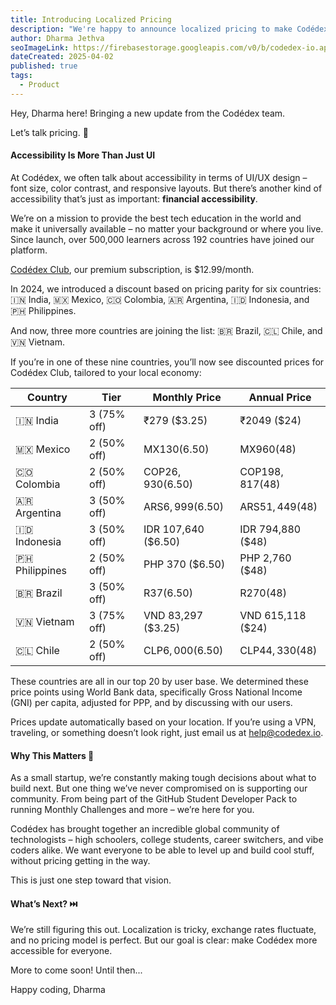 ```yaml
---
title: Introducing Localized Pricing
description: "We're happy to announce localized pricing to make Codédex more affordable around the world! 🌍 Discover which countries are included and why we made the change."
author: Dharma Jethva
seoImageLink: https://firebasestorage.googleapis.com/v0/b/codedex-io.appspot.com/o/blogs%2Fintroducing-localized-pricing%2Fbanner.png?alt=media&token=252fdfc6-8fe3-467e-8294-69abb4746d4e
dateCreated: 2025-04-02
published: true
tags:
  - Product
---
```


Hey, Dharma here! Bringing a new update from the Codédex team. 

Let’s talk pricing. 💸

#### Accessibility Is More Than Just UI

At Codédex, we often talk about accessibility in terms of UI/UX design – font size, color contrast, and responsive layouts. But there’s another kind of accessibility that’s just as important: **financial accessibility**.

We’re on a mission to provide the best tech education in the world and make it universally available – no matter your background or where you live. Since launch, over 500,000 learners across 192 countries have joined our platform.

[Codédex Club](https://www.codedex.io/pricing), our premium subscription, is $12.99/month.

In 2024, we introduced a discount based on pricing parity for six countries: 🇮🇳 India, 🇲🇽 Mexico, 🇨🇴 Colombia, 🇦🇷 Argentina, 🇮🇩 Indonesia, and 🇵🇭 Philippines.

And now, three more countries are joining the list: 🇧🇷 Brazil, 🇨🇱 Chile, and 🇻🇳 Vietnam. 

If you’re in one of these nine countries, you’ll now see discounted prices for Codédex Club, tailored to your local economy:

| Country          | Tier        | Monthly Price       | Annual Price      |
| ---------------- | ----------- | ------------------- | ----------------- |
| 🇮🇳 India       | 3 (75% off) | ₹279 ($3.25)        | ₹2049 ($24)       |
| 🇲🇽 Mexico      | 2 (50% off) | MX$130 ($6.50)      | MX$960 ($48)      |
| 🇨🇴 Colombia    | 2 (50% off) | COP$26,930 ($6.50)  | COP$198,817 ($48) |
| 🇦🇷 Argentina   | 3 (50% off) | ARS$6,999 ($6.50)   | ARS$51,449 ($48)  |
| 🇮🇩 Indonesia   | 3 (50% off) | IDR 107,640 ($6.50) | IDR 794,880 ($48) |
| 🇵🇭 Philippines | 2 (50% off) | PHP 370 ($6.50)     | PHP 2,760 ($48)   |
| 🇧🇷 Brazil      | 3 (50% off) | R$37 ($6.50)        | R$270 ($48)       |
| 🇻🇳 Vietnam     | 3 (75% off) | VND 83,297 ($3.25)  | VND 615,118 ($24) |
| 🇨🇱 Chile       | 2 (50% off) | CLP$6,000 ($6.50)   | CLP$44,330 ($48)  |

These countries are all in our top 20 by user base. We determined these price points using World Bank data, specifically Gross National Income (GNI) per capita, adjusted for PPP, and by discussing with our users.

Prices update automatically based on your location. If you’re using a VPN, traveling, or something doesn’t look right, just email us at help@codedex.io.

#### Why This Matters 💛

As a small startup, we’re constantly making tough decisions about what to build next. But one thing we’ve never compromised on is supporting our community. From being part of the GitHub Student Developer Pack to running Monthly Challenges and more – we’re here for you.

Codédex has brought together an incredible global community of technologists – high schoolers, college students, career switchers, and vibe coders alike. We want everyone to be able to level up and build cool stuff, without pricing getting in the way.

This is just one step toward that vision.

#### What’s Next? ⏭️

We’re still figuring this out. Localization is tricky, exchange rates fluctuate, and no pricing model is perfect. But our goal is clear: make Codédex more accessible for everyone.

More to come soon! Until then...

Happy coding,
Dharma

